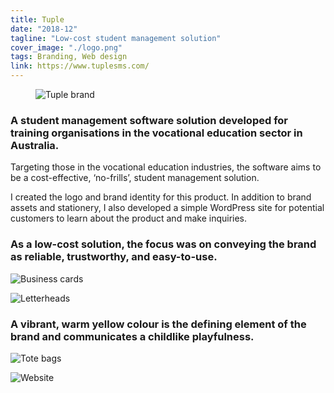 ```yaml
---
title: Tuple
date: "2018-12"
tagline: "Low-cost student management solution"
cover_image: "./logo.png"
tags: Branding, Web design
link: https://www.tuplesms.com/
---
```


<figure className={props.responsive}>

![Tuple brand](./logo.png)

</figure>

<section className={`${props.info} ${props.columns}`}>

<ProjectInfo tags={props.frontmatter.tags} date={props.frontmatter.date} link={props.frontmatter.link} />

<div className={props.block}>

### A student management software solution developed for training organisations in the vocational education sector in Australia.

Targeting those in the vocational education industries, the software aims to be a cost-effective, ‘no-frills’, student management solution.

I created the logo and brand identity for this product. In addition to brand assets and stationery, I also developed a simple WordPress site for potential customers to learn about the product and make inquiries.

</div>

</section>

<div className={props.block}>

### As a low-cost solution, the focus was on conveying the brand as reliable, trustworthy, and easy-to-use.

</div>

<div className={`${props.imgCol} m-5`}>

![Business cards](./card.jpg)

![Letterheads](./letterhead.jpg)

</div>

<div className={props.block}>

### A vibrant, warm yellow colour is the defining element of the brand and communicates a childlike playfulness.

</div>

![Tote bags](./totebag.jpg)

![Website](./website.jpg)
